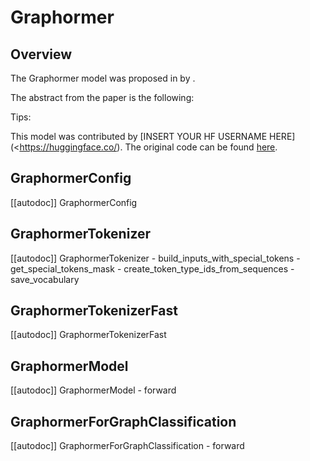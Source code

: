 <!--Copyright 2022 The HuggingFace Team. All rights reserved.

Licensed under the Apache License, Version 2.0 (the "License"); you may not use this file except in compliance with
the License. You may obtain a copy of the License at

http://www.apache.org/licenses/LICENSE-2.0

Unless required by applicable law or agreed to in writing, software distributed under the License is distributed on
an "AS IS" BASIS, WITHOUT WARRANTIES OR CONDITIONS OF ANY KIND, either express or implied. See the License for the
specific language governing permissions and limitations under the License.
-->

# Graphormer

## Overview

The Graphormer model was proposed in [<INSERT PAPER NAME HERE>](<INSERT PAPER LINK HERE>)  by <INSERT AUTHORS HERE>. <INSERT SHORT SUMMARY HERE>

The abstract from the paper is the following:

*<INSERT PAPER ABSTRACT HERE>*

Tips:

<INSERT TIPS ABOUT MODEL HERE>

This model was contributed by [INSERT YOUR HF USERNAME HERE](<https://huggingface.co/<INSERT YOUR HF USERNAME HERE>). The original code can be found [here](<INSERT LINK TO GITHUB REPO HERE>).

## GraphormerConfig

[[autodoc]] GraphormerConfig


## GraphormerTokenizer

[[autodoc]] GraphormerTokenizer
    - build_inputs_with_special_tokens
    - get_special_tokens_mask
    - create_token_type_ids_from_sequences
    - save_vocabulary


## GraphormerTokenizerFast

[[autodoc]] GraphormerTokenizerFast


## GraphormerModel

[[autodoc]] GraphormerModel
    - forward


## GraphormerForGraphClassification

[[autodoc]] GraphormerForGraphClassification
    - forward
